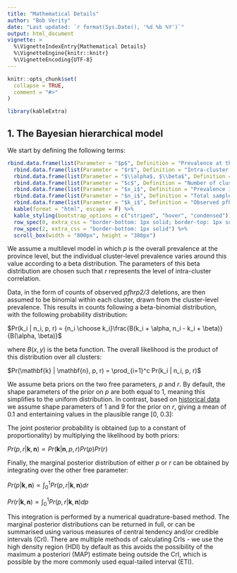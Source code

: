 ---
title: "Mathematical Details"
author: "Bob Verity"
date: "Last updated: `r format(Sys.Date(), '%d %b %Y')`"
output: html_document
vignette: >
  %\VignetteIndexEntry{Mathematical Details}
  %\VignetteEngine{knitr::knitr}
  %\VignetteEncoding{UTF-8}
---

```{r, include = FALSE}
knitr::opts_chunk$set(
  collapse = TRUE,
  comment = "#>"
)
```
```{r, echo=FALSE, message=FALSE, warning=FALSE}
library(kableExtra)
```


## 1. The Bayesian hierarchical model

We start by defining the following terms:

```{r, echo=FALSE, message=FALSE, warnings=FALSE}
rbind.data.frame(list(Parameter = "$p$", Definition = "Prevalence at the province level. This is usually the main thing we are interested in estimating")) %>%
  rbind.data.frame(list(Parameter = "$r$", Definition = "Intra-cluster correlation coefficient (between 0 and 1)")) %>%
  rbind.data.frame(list(Parameter = "$\\alpha$, $\\beta$", Definition = "Shape parameters of beta prior on cluster-level prevalence. Defined based on other model parameters as follows:<br>$\\alpha = p(1/r - 1)$<br>$\\beta = (1 - p)(1/r - 1)$")) %>%
  rbind.data.frame(list(Parameter = "$c$", Definition = "Number of clusters (sites)")) %>%
  rbind.data.frame(list(Parameter = "$x_i$", Definition = "Prevalence in cluster $i$")) %>%
  rbind.data.frame(list(Parameter = "$n_i$", Definition = "Total sample size in cluster $i$")) %>%
  rbind.data.frame(list(Parameter = "$k_i$", Definition = "Observed pfhrp2/3 deletions in cluster $i$")) %>%
  kable(format = "html", escape = F) %>%
  kable_styling(bootstrap_options = c("striped", "hover", "condensed")) %>%
  row_spec(0, extra_css = "border-bottom: 1px solid; border-top: 1px solid") %>%
  row_spec(2, extra_css = "border-bottom: 1px solid") %>%
  scroll_box(width = "800px", height = "380px")
```

We assume a multilevel model in which $p$ is the overall prevalence at the province level, but the individual cluster-level prevalence varies around this value according to a beta distribution. The parameters of this beta distribution are chosen such that $r$ represents the level of intra-cluster correlation.

Data, in the form of counts of observed *pfhrp2/3* deletions, are then assumed to be binomial within each cluster, drawn from the cluster-level prevalence. This results in counts following a beta-binomial distribution, with the following probability distribution:

$Pr(k_i | n_i, p, r) = {n_i \choose k_i}\frac{B(k_i + \alpha, n_i - k_i + \beta)}{B(\alpha, \beta)}$

where $B(x, y)$ is the beta function. The overall likelihood is the product of this distribution over all clusters:

$Pr(\mathbf{k} | \mathbf{n}, p, r) = \prod_{i=1}^c Pr(k_i | n_i, p, r)$

We assume beta priors on the two free parameters, $p$ and $r$. By default, the shape parameters of the prior on $p$ are both equal to 1, meaning this simplifies to the uniform distribution. In contrast, based on [historical data](TODO) we assume shape parameters of 1 and 9 for the prior on $r$, giving a mean of 0.1 and entertaining values in the plausible range [0, 0.3]:

The joint posterior probability is obtained (up to a constant of proportionality) by multiplying the likelihood by both priors:

$Pr(p, r | \mathbf{k}, \mathbf{n}) \propto Pr(\mathbf{k} | \mathbf{n}, p, r)Pr(p)Pr(r)$

Finally, the marginal posterior distribution of either $p$ or $r$ can be obtained by integrating over the other free parameter:

$Pr(p | \mathbf{k}, \mathbf{n}) \propto \int_0^1 Pr(p, r | \mathbf{k}, \mathbf{n}) dr$

$Pr(r | \mathbf{k}, \mathbf{n}) \propto \int_0^1 Pr(p, r | \mathbf{k}, \mathbf{n}) dp$

This integration is performed by a numerical quadrature-based method. The marginal posterior distributions can be returned in full, or can be summarised using various measures of central tendency and/or credible intervals (CrI). There are multiple methods of calculating CrIs - we use the high density region (HDI) by default as this avoids the possibility of the maximum a posteriori (MAP) estimate being outside the CrI, which is possible by the more commonly used equal-tailed interval (ETI).
